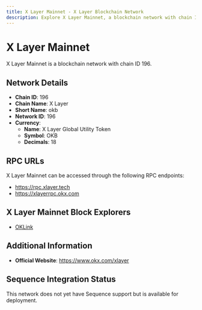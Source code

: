 ```yaml
--- 
title: X Layer Mainnet - X Layer Blockchain Network
description: Explore X Layer Mainnet, a blockchain network with chain ID 196. Learn about its native currency, X Layer Global Utility Token, and how to interact with the network.
---
```


# X Layer Mainnet

X Layer Mainnet is a blockchain network with chain ID 196.

## Network Details

- **Chain ID**: 196
- **Chain Name**: X Layer
- **Short Name**: okb
- **Network ID**: 196
- **Currency**: 
  - **Name**: X Layer Global Utility Token
  - **Symbol**: OKB
  - **Decimals**: 18

## RPC URLs

X Layer Mainnet can be accessed through the following RPC endpoints:

- https://rpc.xlayer.tech
- https://xlayerrpc.okx.com

## X Layer Mainnet Block Explorers

- [OKLink](https://www.oklink.com/xlayer)

## Additional Information

- **Official Website**: https://www.okx.com/xlayer

## Sequence Integration Status

This network does not yet have Sequence support but is available for deployment.
